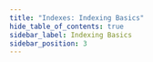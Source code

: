 ```yaml
---
title: "Indexes: Indexing Basics"
hide_table_of_contents: true
sidebar_label: Indexing Basics
sidebar_position: 3
---
```





<LanguageSwitcher supportedLanguages={supportedLanguages} />

<LanguageContent language="csharp">
   <IndexingBasicsCsharp />
</LanguageContent>

<LanguageContent language="java">
   <IndexingBasicsJava />
</LanguageContent>

<LanguageContent language="nodejs">
   <IndexingBasicsNodejs />
</LanguageContent>


<!---
### Indexes
- [Map Indexes](../indexes/map-indexes)
- [Stale Indexes](../indexes/stale-indexes)
- [What are Indexes](../indexes/what-are-indexes)
- [Creating and Deploying Indexes](../indexes/creating-and-deploying)

### Querying
- [Query Overview](../client-api/session/querying/how-to-query)
- [What is RQL](../client-api/session/querying/what-is-rql)
- [Basics](../indexes/querying/query-index)

### Studio
- [Indexes: Overview](../studio/database/indexes/indexes-overview#indexes-overview)
- [Studio Index List View](../studio/database/indexes/indexes-list-view)


-->